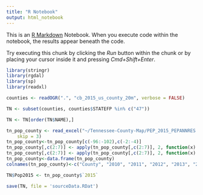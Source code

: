 ```yaml
---
title: "R Notebook"
output: html_notebook
---
```


This is an [R Markdown](http://rmarkdown.rstudio.com) Notebook. When you execute code within the notebook, the results appear beneath the code. 

Try executing this chunk by clicking the *Run* button within the chunk or by placing your cursor inside it and pressing *Cmd+Shift+Enter*. 

```r
library(stringr)
library(rgdal)
library(sp)
library(readxl)

counties <- readOGR(".", "cb_2015_us_county_20m", verbose = FALSE)

TN <- subset(counties, counties$STATEFP %in% c("47"))

TN <- TN[order(TN$NAME),]

tn_pop_county <- read_excel("~/Tennessee-County-Map/PEP_2015_PEPANNRES.xls", 
    skip = 3)
tn_pop_county<-tn_pop_county[c(-96:-102),c(-2:-4)]
tn_pop_county[,c(2:7)] <- apply(tn_pop_county[,c(2:7)], 2, function(x) gsub(",","", x))
tn_pop_county[,c(2:7)] <- apply(tn_pop_county[,c(2:7)], 2, function(x) as.numeric(x))
tn_pop_county<-data.frame(tn_pop_county)
colnames(tn_pop_county)<-c("County", "2010", "2011", "2012", "2013", "2014", "2015")

TN$Pop2015 <- tn_pop_county$`2015`

save(TN, file = 'sourceData.RDat')
```


